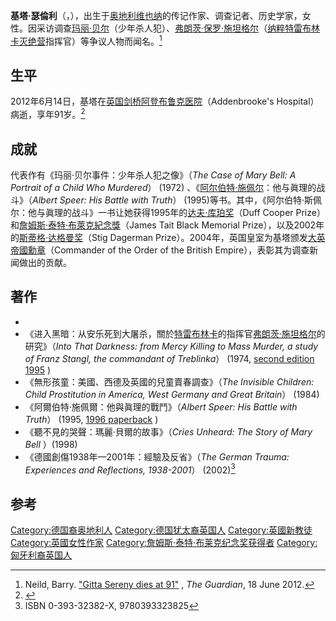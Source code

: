 {{Infobox writer 
| name          = 基塔·瑟倫利<br />Gitta Sereny
| image         =
| image_size    = 
| alt           = 
| caption       = 
| pseudonym     = 
| birth_name    = 
| birth_date    = 1921年3月13日
| birth_place   = [[奥地利第一共和国|奥地利]][[维也纳|维也纳]]
| death_date    = {{dda|df=y|2012|6|14|1921|3|13}}<ref name="Tel o">{{cite news |url=http://www.telegraph.co.uk/news/obituaries/9339865/Gitta-Sereny.html |title=Gitta Sereny |newspaper=Telegraph |date=18 Jun 2012 |accessdate=2012-06-18 |archive-date=2020-12-20 |archive-url=https://web.archive.org/web/20201220052502/https://www.telegraph.co.uk/news/obituaries/9339865/Gitta-Sereny.html |dead-url=no }}</ref>
| death_place   = {{UK}}[[英格兰|英格兰]][[剑桥|剑桥]]
| resting_place = 
| occupation    = 传记作家，历史学家，调查记者
| language      = [[英语|英语]]
| nationality   = 
| ethnicity     = 
| citizenship   = 
| education     = 
| alma_mater    = 
| period        = 
| genre         = 传记、新闻等
| subject       = 大屠杀，儿童虐待，社会问题
| movement      = 
| notableworks  = 《玛丽·贝尔事件：少年杀人犯之像》（''The Case of Mary Bell: A Portrait of a Child Who Murdered''） (1972) <br /> 《阿尔伯特·施佩尔：他与真理的战斗》（''Albert Speer: His Battle with Truth''） (1995)
| spouse        = [[唐·荷里曼|唐·荷里曼]]（Don Honeyman）
| partner       = 
| children      = 
| relatives     = [[路德维希·冯·米塞斯|路德维希·冯·米塞斯]]（[[Ludwig_von_Mises|Ludwig von Mises]]）（继父）
| influences    = 
| influenced    = 
| awards        = [[达夫·库珀奖|达夫·库珀奖]]（Duff Cooper Prize） (1995) <br> [[詹姆斯·泰特·布萊克紀念獎|詹姆斯·泰特·布萊克紀念獎]](1995)<br> [[斯蒂格·达格曼奖|斯蒂格·达格曼奖]]（Stig Dagerman Prize） (2002) <br> [[大英帝國勳章|大英帝國勳章]]（Commander of the Order of the British Empire） (2004)
| signature     = 
| signature_alt = 
| website       = 
| portaldisp    = 
}}

'''基塔·瑟倫利'''（{{lang-de|'''Gitta Sereny'''}}，{{bd|1921年|3月13日|2012年|6月14日}}），出生于[[奥地利|奥地利]][[维也纳|维也纳]]的传记作家、调查记者、历史学家，女性。因采访调查[[玛丽·贝尔|玛丽·贝尔]]（少年杀人犯）、[[弗朗茨·保罗·施坦格尔|弗朗茨·保罗·施坦格尔]]（[[纳粹|纳粹]][[特雷布林卡灭绝营|特雷布林卡灭绝营]]指挥官）等争议人物而闻名。<ref>Neild, Barry. [http://www.guardian.co.uk/books/2012/jun/18/gitta-sereny-dies-at-91?newsfeed=true "Gitta Sereny dies at 91"] {{Wayback|url=http://www.guardian.co.uk/books/2012/jun/18/gitta-sereny-dies-at-91?newsfeed=true |date=20120622140520 }}, ''The Guardian'', 18 June 2012.</ref>

== 生平 ==
2012年6月14日，基塔在[[英国|英国]][[剑桥|剑桥]][[阿登布鲁克医院|阿登布鲁克医院]]（Addenbrooke's Hospital）病逝，享年91岁。<ref>{{cite news |author=Cahal Milmo |url=http://www.independent.co.uk/news/people/news/veteran-journalist-gitta-sereny-dies-age-91-7858696.html |title=Veteran journalist Gitta Sereny dies age 91 - News - People |publisher=The Independent |date=2012-04-30 |accessdate=2012-06-18 |archive-date=2019-11-29 |archive-url=https://web.archive.org/web/20191129071008/https://www.independent.co.uk/news/people/news/veteran-journalist-gitta-sereny-dies-age-91-7858696.html |dead-url=no }}</ref>

== 成就 ==
代表作有《玛丽·贝尔事件：少年杀人犯之像》（''The Case of Mary Bell: A Portrait of a Child Who Murdered''） (1972) 、《[[阿尔伯特·施佩尔|阿尔伯特·施佩尔]]：他与眞理的战斗》（''Albert Speer: His Battle with Truth''） (1995)等书。其中，《阿尔伯特·斯佩尔：他与眞理的战斗》一书让她获得1995年的[[达夫·库珀奖|达夫·库珀奖]]（Duff Cooper Prize）和[[詹姆斯·泰特·布萊克紀念獎|詹姆斯·泰特·布萊克紀念獎]]（James Tait Black Memorial Prize），以及2002年的[[斯蒂格·达格曼奖|斯蒂格·达格曼奖]]（Stig Dagerman Prize）。2004年，英国皇室为基塔颁发[[大英帝國勳章|大英帝國勳章]]（Commander of the Order of the British Empire），表彰其为调查新闻做出的贡献。

==著作==
* {{cite book |title=《瑪麗·貝爾事件：少年殺人犯之像》（''The Case of Mary Bell: A Portrait of a Child Who Murdered''） |publisher=Random House |volume=Volume 158 of Pimlico (Series) |location=United Kingdom |url=http://books.google.co.uk/books?id=l48srhWbby0C&printsec=frontcover#v=onepage&q&f=false |date=February 13, 1995 |ISBN=9780712662970 |access-date=2013-12-25 |archive-date=2013-12-18 |archive-url=https://web.archive.org/web/20131218101648/http://books.google.co.uk/books?id=l48srhWbby0C&printsec=frontcover#v=onepage&q&f=false |dead-url=no }}
* 《进入黑暗：从安乐死到大屠杀，關於[[特雷布林卡|特雷布林卡]]的指挥官[[弗朗茨·施坦格尔|弗朗茨·施坦格尔]]的研究》（''Into That Darkness: from Mercy Killing to Mass Murder, a study of Franz Stangl, the commandant of Treblinka''） (1974, [http://books.google.co.uk/books?id=ntgT48CY1wwC&printsec=frontcover second edition 1995] {{Wayback|url=http://books.google.co.uk/books?id=ntgT48CY1wwC&printsec=frontcover |date=20180301225612 }})
* 《無形孩童：美國、西德及英國的兒童賣春調查》（''The Invisible Children: Child Prostitution in America, West Germany and Great Britain''） (1984)
* 《阿爾伯特·施佩爾：他與眞理的戰鬥》（''Albert Speer: His Battle with Truth''） (1995, [http://books.google.co.uk/books?id=_Z3gKDdRgL8C&printsec=frontcover 1996 paperback] {{Wayback|url=http://books.google.co.uk/books?id=_Z3gKDdRgL8C&printsec=frontcover |date=20131217231457 }})
* 《聽不見的哭聲：瑪麗·貝爾的故事》（''Cries Unheard: The Story of Mary Bell'' ）(1998)
* 《德國創傷1938年—2001年：經驗及反省》（''The German Trauma: Experiences and Reflections, 1938-2001''） (2002)<ref>ISBN 0-393-32382-X, 9780393323825</ref>

==参考==
{{reflist|2}}

{{詹姆斯·泰特·布莱克纪念奖获得者|biography}}

{{Authority control}}
{{DEFAULTSORT:Sereny, Gitta}}
[[Category:德国裔奥地利人|Category:德国裔奥地利人]]
[[Category:德国犹太裔英国人|Category:德国犹太裔英国人]]
[[Category:英國新教徒|Category:英國新教徒]]
[[Category:英國女性作家|Category:英國女性作家]]
[[Category:詹姆斯·泰特·布莱克纪念奖获得者|Category:詹姆斯·泰特·布莱克纪念奖获得者]]
[[Category:匈牙利裔英国人|Category:匈牙利裔英国人]]